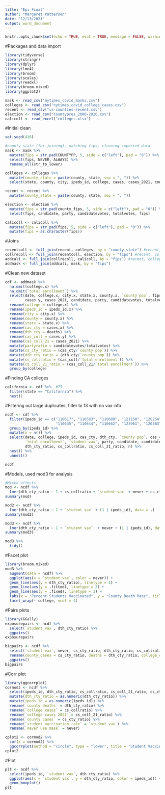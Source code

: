 ```yaml
---
title: "Epi Final"
author: "Margaret Patterson"
date: "12/13/2021"
output: word_document
---
```


```r
knitr::opts_chunk$set(echo = TRUE, eval = TRUE, message = FALSE, warning = FALSE)
```

#Packages and data import
```r
library(tidyverse)
library(stringr)
library(dplyr)
library(lme4)
library(broom)
library(scales)
library(readxl)
library(broom.mixed)
library(ggplot2)

mask <- read_csv("nytimes_covid_masks.csv")   
colleges <- read_csv("nytimes_covid_college_cases.csv")
recent <- read_csv("us-counties-recent.csv")  
election <- read_csv("countypres_2000-2020.csv")
calicoll <- read_excel("colleges.xlsx")
```


#Initial clean
```r
set.seed(416)

#county_state (for joining), matching fips, cleaning imported data
mask <- mask %>%
  mutate(fips = str_pad(COUNTYFP, 5, side = c("left"), pad = "0")) %>%
  select(fips, NEVER, ALWAYS) %>%
  rename_all(str_to_lower)

colleges <- colleges %>%
  mutate(county_state = paste(county, state, sep = ", ")) %>%
  select(state, county, city, ipeds_id, college, cases, cases_2021, county_state)

recent <- recent %>%
  mutate(county_state = paste(county, state, sep = ", "))

election <- election %>%
  mutate(fips = str_pad(county_fips, 5, side = c("left"), pad = "0")) %>%
  select(fips, candidate, party, candidatevotes, totalvotes, fips)

calicoll <- calicoll %>%
  mutate(fips = str_pad(fips, 5, side = c("left"), pad = "0")) %>%
  mutate(fips = as.character(fips))
```

#Joins
```r
recentcoll <- full_join(recent, colleges, by = "county_state") #recent, colleges
collrecoll <- full_join(recentcoll, election, by = "fips") #recent, colleges, election
addcali <- full_join(collrecoll, calicoll, by = "fips") #recent, colleges, election, Cali - uses excel
addmask <- full_join(addcali, mask, by = "fips")
```

#Clean new dataset
```r
cdf <- addmask %>%
  na.omit(college.x) %>%
  na.omit(`total enrollment`) %>%
  select(date, college.x, city.x, state.x, county.x, `county pop`, fips, cases.x, deaths, ipeds_id.x, `total enrollment`, `student vax`,
         cases.y, cases_2021, candidate, party, candidatevotes, totalvotes, always, never) %>%
  rename(college = college.x) %>%
  rename(ipeds_id = ipeds_id.x) %>%
  rename(city = city.x) %>%
  rename(county = county.x) %>%
  rename(state = state.x) %>%
  rename(cas_cty = cases.x) %>%
  rename(dth_cty = deaths) %>%
  rename(cas_coll = cases.y) %>%
  rename(cas_coll_21 = cases_2021) %>%
  mutate(partyratio = candidatevotes/totalvotes) %>%
  mutate(cs_cty_ratio = (cas_cty/`county pop`)) %>%
  mutate(dth_cty_ratio = (dth_cty/`county pop`)) %>%
  mutate(cs_collratio = (cas_coll/`total enrollment`)) %>%
  mutate(cs_coll_21_ratio = (cas_coll_21/`total enrollment`)) %>%
  group_by(college) 
```

#Finding CA colleges
```r
california <- cdf %>%  #75
  filter(state == "California") %>%
  nest()
```

#Filtering out large duplicates, filter to 13 with no vax info
```r
ncdf <- cdf %>%
  filter(ipeds_id == c("110617", "110583", "110608", "121150", "120254", "122597", "122755", 
                       "110635", "110644", "110662", "123961", "120883", "122612")) %>%
  group_by(ipeds_id) %>%
  mutate(n = n()) %>%
  select(date, college, ipeds_id, cas_cty, dth_cty, `county pop`, cas_coll, cas_coll_21, 
         `total enrollment`, `student vax`, party, candidate, candidatevotes, totalvotes, always, never, partyratio, cs_cty_ratio, 
         dth_cty_ratio, cs_collratio, cs_coll_21_ratio, n) %>%
  nest() %>%
  unnest()

ncdf
```

#Models, used mod3 for analysis
```r
#Mixed effects
mod <- ncdf %>%
  lmer(dth_cty_ratio ~ 1 + cs_collratio + `student vax` + never + cs_cty_ratio + cs_coll_21_ratio + (1 | ipeds_id), data = .)
summary(mod)

mod2 <- ncdf %>%
  lmer(dth_cty_ratio ~ 1 + `student vax` + (1 | ipeds_id), data = .)
summary(mod2)

mod3 <- ncdf %>%
  lmer(dth_cty_ratio ~ 1 + `student vax`  + never + (1 | ipeds_id), data = .)
summary(mod3)

mod3 %>%
  tidy()
```

#Facet plot
```r
library(broom.mixed)
mod3 %>%
  augment(data = ncdf) %>%
  ggplot(aes(x = `student vax`, color = never)) +
  geom_line(aes(y = dth_cty_ratio), linetype = 1) +
  geom_line(aes(y = .fitted), linetype = 2) +
  geom_line(aes(y = .fixed), linetype = 3) +
  labs(x = "Percent Students Vaccinated", y = "County Death Rate", title = "County Death Rate and Political Party") +
  facet_wrap(~ college, ncol = 4)
```

#Pairs plots
```r
library(GGally)
exposurepairs <- ncdf %>%
  select(`student vax`, dth_cty_ratio) %>%
  ggpairs()
exposurepairs

bigpairs <- ncdf %>%
  select(`student vax`, never, cs_cty_ratio, dth_cty_ratio, cs_collratio) %>%
  rename(county_cases = cs_cty_ratio, deaths = dth_cty_ratio, college_cases = cs_collratio ) %>%
  ggpairs()
bigpairs
```

#Corr plot
```r
library(ggcorrplot)
cormod2 <- ncdf %>%
  select(ipeds_id, dth_cty_ratio, cs_collratio, cs_coll_21_ratio, cs_cty_ratio, `student vax`, never) %>%
  mutate(dth_cty_ratio = as.numeric(dth_cty_ratio)) %>%
  mutate(ipeds_id = as.numeric(ipeds_id)) %>%
  rename(`county deaths` = dth_cty_ratio) %>%
  rename(`college cases` = cs_collratio) %>%
  rename(`college cases 2021` = cs_coll_21_ratio) %>%
  rename(`county cases` = cs_cty_ratio) %>%
  rename(`student vaccination rate` = `student vax`) %>%
  rename(`never use mask` = never) 

cplot2 <- cormod2 %>%
  cor(x = cormod2) %>%
  ggcorrplot(method = "circle", type = "lower", title = "Student Vaccination and COVID-19 Cases and Deaths")
cplot2
```

#Plot
```r
plt <- ncdf %>%
  select(ipeds_id, `student vax`, dth_cty_ratio) %>%
  ggplot(aes(x = `student vax`, y = dth_cty_ratio, color = ipeds_id)) +
  geom_boxplot()
plt
```




